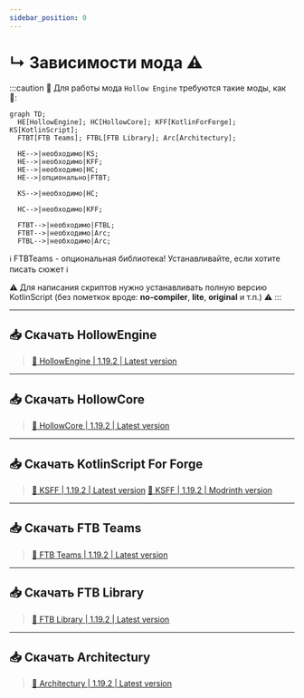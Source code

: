 ```yaml
---
sidebar_position: 0
---
```


# ↳ Зависимости мода ⚠️

:::caution 🔷 Для работы мода `Hollow Engine` требуются такие моды, как 🔷:
```mermaid
graph TD;
  HE[HollowEngine]; HC[HollowCore]; KFF[KotlinForForge]; KS[KotlinScript];
  FTBT[FTB Teams]; FTBL[FTB Library]; Arc[Architectury];
  
  HE-->|необходимо|KS;
  HE-->|необходимо|KFF;
  HE-->|необходимо|HC;
  HE-->|опционально|FTBT;

  KS-->|необходимо|HC;

  HC-->|необходимо|KFF;

  FTBT-->|необходимо|FTBL;
  FTBT-->|необходимо|Arc;
  FTBL-->|необходимо|Arc;
```
ℹ️ FTBTeams - опциональная библиотека! Устанавливайте, если хотите писать сюжет ℹ️

⚠️ Для написания скриптов нужно устанавливать полную версию KotlinScript (без пометкок вроде: **no-compiler**, **lite**, **original** и т.п.) ⚠️
:::

---

## 📥 Скачать HollowEngine

> [🔶 HollowEngine | 1.19.2 | Latest version](https://github.com/HollowHorizon/HollowEngine/releases/tag/lasted-1.19.2)

---

## 📥 Скачать HollowCore

> [🔶 HollowCore | 1.19.2 | Latest version](https://github.com/HollowHorizon/HollowCore/releases/tag/latest-1.19.2)

---

## 📥 Скачать KotlinScript For Forge

> [🔶 KSFF | 1.19.2 | Latest version](https://github.com/HollowHorizon/KotlinScriptForForge/releases/tag/lasted-1.19.2)
> [🔶 KSFF | 1.19.2 | Modrinth version](https://modrinth.com/mod/ksff)

---

## 📥 Скачать FTB Teams

> [🔶 FTB Teams | 1.19.2 | Latest version](https://www.curseforge.com/minecraft/mc-mods/ftb-teams-forge/files/4611938)

---

## 📥 Скачать FTB Library

> [🔶 FTB Library | 1.19.2 | Latest version](https://www.curseforge.com/minecraft/mc-mods/ftb-library-forge/files/4661834)

---

## 📥 Скачать Architectury

> [🔶 Architectury | 1.19.2 | Latest version](https://www.curseforge.com/minecraft/mc-mods/architectury-api/files/5137942)
